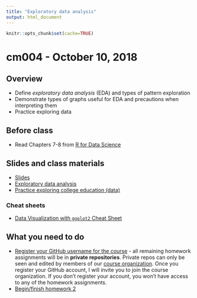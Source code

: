 ```yaml
---
title: "Exploratory data analysis"
output: html_document
---
```


```r
knitr::opts_chunk$set(cache=TRUE)
```

# cm004 - October 10, 2018

## Overview

* Define *exploratory data analysis* (EDA) and types of pattern exploration
* Demonstrate types of graphs useful for EDA and precautions when interpreting them
* Practice exploring data

## Before class

* Read Chapters 7-8 from [R for Data Science](http://r4ds.had.co.nz/)

## Slides and class materials

* [Slides](extras/cm004_slides.html)
* [Exploratory data analysis](eda_defined.html)
* [Practice exploring college education (data)](eda_college.html)

### Cheat sheets

* [Data Visualization with `ggplot2` Cheat Sheet](https://www.rstudio.com/wp-content/uploads/2015/12/ggplot2-cheatsheet-2.0.pdf)

## What you need to do

* [Register your GitHub username for the course](https://goo.gl/forms/mvwVaTWfoZN6fn4Z2) - all remaining homework assignments will be in **private repositories**. Private repos can only be seen and edited by members of our [course organization](https://github.com/uc-cfss). Once you register your GitHub account, I will invite you to join the course organization. If you don't register your account, you won't have access to any of the homework assignments.
* [Begin/finish homework 2](hw02-explore-data.html)
